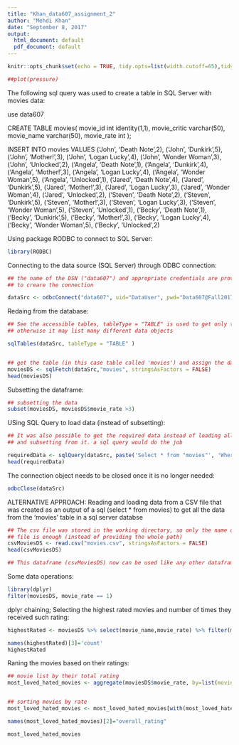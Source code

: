 ```yaml
---
title: "Khan_data607_assignment_2"
author: "Mehdi Khan"
date: "September 8, 2017"
output:
  html_document: default
  pdf_document: default
---
```


```r
knitr::opts_chunk$set(echo = TRUE, tidy.opts=list(width.cutoff=65),tidy=TRUE)
```

```r
##plot(pressure)
```
The following sql query was used to create a table in SQL Server with movies data:

use
data607

CREATE TABLE movies(
	movie_id int identity(1,1),
	movie_critic varchar(50),
	movie_name varchar(50),
	movie_rate int
);

INSERT INTO movies
VALUES	('John',  'Death Note',2),
		('John',  'Dunkirk',5),
		('John',  'Mother!',3),
		('John',  'Logan Lucky',4),
		('John',  'Wonder Woman',3),
		('John',  'Unlocked',2),
		('Angela',  'Death Note',1),
		('Angela',  'Dunkirk',4),
		('Angela',  'Mother!',3),
		('Angela',  'Logan Lucky',4),
		('Angela',  'Wonder Woman',5),
		('Angela',  'Unlocked',1),
		('Jared',  'Death Note',4),
		('Jared',  'Dunkirk',5),
		('Jared',  'Mother!',3),
		('Jared',  'Logan Lucky',3),
		('Jared',  'Wonder Woman',4),
		('Jared',  'Unlocked',2),
		('Steven',  'Death Note',2),
		('Steven',  'Dunkirk',5),
		('Steven',  'Mother!',3),
		('Steven',  'Logan Lucky',3),
		('Steven',  'Wonder Woman',5),
		('Steven',  'Unlocked',1),
		('Becky',  'Death Note',1),
		('Becky',  'Dunkirk',5),
		('Becky',  'Mother!',3),
		('Becky',  'Logan Lucky',4),
		('Becky',  'Wonder Woman',5),
		('Becky',  'Unlocked',2)


Using package RODBC to connect to SQL Server:
```r
library(RODBC)

```
Connecting to the data source (SQL Server) through ODBC connection:

```r
## the name of the DSN ("data607") and appropriate credentials are provided 
## to creare the connection

dataSrc <- odbcConnect("data607", uid="DataUser", pwd="Data607@Fall2017")

```

Redaing from the database:
```r
## See the accessible tables, tableType = "TABLE" is used to get only table objects
## otherwise it may list many different data objects

sqlTables(dataSrc, tableType = "TABLE" )


## get the table (in this case table called 'movies') and assign the data to a dataframe 
moviesDS <- sqlFetch(dataSrc,"movies", stringsAsFactors = FALSE)
head(moviesDS)

```
Subsetting the dataframe:
```r
## subsetting the data
subset(moviesDS, moviesDS$movie_rate >3)

```
USing SQL Query to load data (instead of subsetting):
```r
## It was also possible to get the required data instead of loading all data
## and subsetting from it. a sql query would do the job

requiredData <- sqlQuery(dataSrc, paste('Select * from "movies"', 'Where "movie_rate" > 3'))
head(requiredData)
```
The connection object needs to be closed once it is no longer needed:
```r
odbcClose(dataSrc)
```

 
 ALTERNATIVE APPROACH:
 Reading and loading data from a CSV file that was created as an output of a sql (select * from movies)
 to get all the data from the 'movies' table in a sql server databse
 
 
```r
## The csv file was stored in the working directory, so only the name of the
## file is enough (instead of providing the whole path)
csvMoviesDS <- read.csv("movies.csv", stringsAsFactors = FALSE)
head(csvMoviesDS)

## This dataframe (csvMoviesDS) now can be used like any other dataframe in R
```
Some data operations:
```r
library(dplyr)
filter(moviesDS, movie_rate == 1)
```
dplyr chaining;
Selecting the highest rated movies and number of times they received such rating:
```r
highestRated <- moviesDS %>% select(movie_name,movie_rate) %>% filter(movie_rate == 5) %>% count(movie_name, movie_rate)

names(highestRated)[3]='count'
highestRated
```

Raning the movies based on their ratings:
```r
## movie list by their total rating
most_loved_hated_movies <- aggregate(moviesDS$movie_rate, by=list(movie_name =moviesDS$movie_name), FUN = sum)


## sorting movies by rate
most_loved_hated_movies <- most_loved_hated_movies[with(most_loved_hated_movies, order(most_loved_hated_movies$x, decreasing = TRUE)),]

names(most_loved_hated_movies)[2]="overall_rating"

most_loved_hated_movies


```


